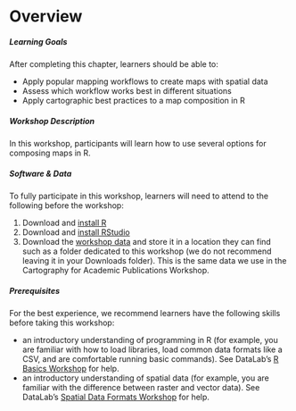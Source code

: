 # Overview {.unnumbered}

:::{.callout-note}
##### Learning Goals

After completing this chapter, learners should be able to:

* Apply popular mapping workflows to create maps with spatial data
* Assess which workflow works best in different situations
* Apply cartographic best practices to a map composition in R
:::

##### Workshop Description

In this workshop, participants will learn how to use several options for composing maps in R.

##### Software & Data

To fully participate in this workshop, learners will need to attend to the following before the workshop:

1. Download and [install R](https://cran.rstudio.com/)
1. Download and [install RStudio](https://posit.co/download/rstudio-desktop/)
1. Download the [workshop data](https://ucdavis.box.com/s/ozobvtvehgmsnfrizwb2darqfsoqmmgq) and store it in a location they can find such as a folder dedicated to this workshop (we do not recommend leaving it in your Downloads folder). This is the same data we use in the Cartography for Academic Publications Workshop.

##### Prerequisites

For the best experience, we recommend learners have the following skills before taking this workshop:

* an introductory understanding of programming in R (for example, you are familiar with how to load libraries, load common data formats like a CSV, and are comfortable running basic commands). See DataLab's [R Basics Workshop](https://ucdavisdatalab.github.io/workshop_r_basics/) for help.
* an introductory understanding of spatial data (for example, you are familiar with the difference between raster and vector data). See DataLab's [Spatial Data Formats Workshop](https://ucdavisdatalab.github.io/workshop_spatial_data_formats/) for help.
